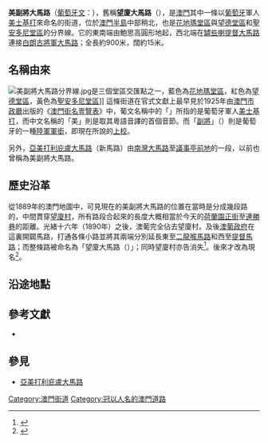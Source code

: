 {{Infobox Macau street
|streetname_zh=美副將大馬路
|streetname_pt=Avenida do<br />Coronel Mesquita
|namedon=不詳(最早見於1925年街名部)
|parish1=花地瑪堂區
|parish2=望德堂區
|parish3=聖安多尼堂區
|begin1=白朗古將軍大馬路
|begin2=[[罅些喇提督大馬路|罅些喇提督大馬路]]
|junction1=連勝巷
|junction2=美上校里
|junction3=[[羅若翰神父街|羅若翰神父街]]
|junction4=美上校圍
|junction5=[[連勝馬路|連勝馬路]]
|junction6=爹利仙拿姑娘街
|junction7=望廈街
|junction8=羅神父街
|junction9=[[望廈炮台斜坡|望廈炮台斜坡]]
|junction10=永安息巷
|junction11=[[俾利喇街|俾利喇街]]
|junction12=牧羊巷
|junction13=高地烏街
|junction14=觀音堂街
|junction15=[[賈伯樂提督街|賈伯樂提督街]]
|junction16=虔信街]]
|junction17=[[肥利喇亞美打大馬路|肥利喇亞美打大馬路]]
|junction18=美副將街
|junction19=文第士街
|junction20=鮑思高街
|junction21=美副將巷
|junction22=亞馬喇馬路
|junction23=[[新口岸水塘#水塘馬路|水塘馬路]]
|junction24=海邊馬路
|junction25=[[士多鳥拜斯大馬路|士多鳥拜斯大馬路]]
|end1=鮑思高圓形地
|length=900
|width=約15
|image=File:美副將大馬路路況.jpg
}}
'''美副將大馬路'''（[[葡萄牙文|葡萄牙文]]：{{lang|pt|Avenida do Coronel Mesquita}}），舊稱'''望廈大馬路'''（{{lang|pt|Avenida de Mong Há}}），是[[澳門|澳門]]其中一條以[[葡萄牙|葡萄牙]]軍人[[美士基打|美士基打]]來命名的街道，位於[[澳門半島|澳門半島]]中部稍北，也是[[花地瑪堂區|花地瑪堂區]]與[[望德堂區|望德堂區]]和[[聖安多尼堂區|聖安多尼堂區]]的分界線。它的東南端由鮑思高圓形地起，西北端在[[罅些喇提督大馬路|罅些喇提督大馬路]]連接[[白朗古將軍大馬路|白朗古將軍大馬路]]；全長約900米，闊約15米。

==名稱由來==
[[File:美副將大馬路分界線.jpg|thumb]]是三個堂區交匯點之一，藍色為[[花地瑪堂區|花地瑪堂區]]，紅色為[[望德堂區|望德堂區]]，黃色為[[聖安多尼堂區|聖安多尼堂區]]]]
這條街道在官式文獻上最早見於1925年由[[澳門市政廳|澳門市政廳]]出版的《[[澳門街名壹覽表|澳門街名壹覽表]]》中，葡文名稱中的「{{lang|pt|Mesquita}}」所指的是葡萄牙軍人[[美士基打|美士基打]]，而中文名稱的「美」則是取其粵語音譯的首個音節。而「[[副將|副將]]」（{{lang|pt|Coronel}}）則是葡萄牙的一種[[陸軍|陸軍]][[軍銜|軍銜]]，即現在所說的[[上校|上校]]。

另外，[[亞美打利庇盧大馬路|亞美打利庇盧大馬路]]（新馬路）由[[南灣大馬路|南灣大馬路]]至[[議事亭前地|議事亭前地]]的一段，以前也曾稱為美副將大馬路。

==歷史沿革==
從1889年的澳門地圖中，可見現在的美副將大馬路的位置在當時是分成幾段路的，中間貫穿[[望廈村|望廈村]]，所有路段合起來的長度大概相當於今天的[[荷蘭園正街|荷蘭園正街]]至[[連勝巷|連勝巷]]的距離。光緒十六年（1890年）之後，澳葡完全佔去望廈村。及後[[澳葡政府|澳葡政府]]在這裏開闢馬路，打通各條小路並將其兩端分別延長東至[[二龍喉馬路|二龍喉馬路]]和西至[[提督馬路|提督馬路]]；而整條路被命名為「望廈大馬路（{{lang|pt|Avenida de Mong Há}}）」；同時望廈村亦告消失<ref>{{cite book|title=《澳門市街道及其它地方名冊》
|edition=1993年版
|publisher=澳門市政廳
|chapter=(第六部份) 已不存在或被取消的街道及其它公共地方
|pages=第296頁
}}</ref>。後來才改為現名<ref>{{cite book|title=《澳門市街道及其它地方名冊》
|edition=1993年版
|publisher=澳門市政廳
|chapter=(第一部份) 公共街道
|pages=第65頁
}}</ref>。

==沿途地點==
{{gallery|align=center | width = 250
| File:普濟禪院.jpg|[[普濟禪院|普濟禪院]]
| File:觀音古廟.jpg|觀音古廟
| File:康真君廟.jpg|[[康真君廟|康真君廟]]
| File:社和福.jpg|社和福
| File:美副將大馬路墳場服務望廈辦事處.jpg|墳場服務望廈辦事處
| File:美副將大馬路亞太家庭組織及預防藥物與物質濫用非政府組織國際聯盟.jpg|亞太家庭組織與預防藥物與物質濫用非政府組織國際聯盟
| File:美副將大馬路澳門建築師協會.jpg|澳門建築師協會
}}

==參考文獻==
{{reflist}}
*{{cite journal|journal=《文化雜誌》
|location=澳門
|publisher=文化局
|date=2010年冬季
|issue=中文版第77期
|title=望廈及其附近村落地圖
|issn=0872-4407
|pages=第188至196頁
}}

==參見==
*[[亞美打利庇盧大馬路|亞美打利庇盧大馬路]]

[[Category:澳門街道|Category:澳門街道]]
[[Category:冠以人名的澳門道路|Category:冠以人名的澳門道路]]